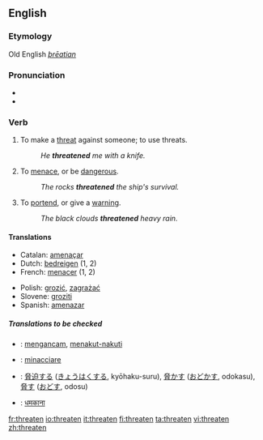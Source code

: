 ==English==

===Etymology===
Old English ''[[þrēatian]]''

===Pronunciation===
*{{IPA|/ˈθret.ən/}}
*{{audio|en-us-threaten.ogg|Audio (US)}}


===Verb===
{{en-verb}}

# To make a [[threat]] against someone; to use threats.
#: ''He '''threatened''' me with a knife.''
# To [[menace]], or be [[dangerous]].
#: ''The rocks '''threatened''' the ship's survival.''
# To [[portend]], or give a [[warning]].
#: ''The black clouds '''threatened''' heavy rain.''

====Translations====
{{top}}
*Catalan: [[amenaçar]]
*Dutch: [[bedreigen]] (1, 2)
*French: [[menacer]] (1, 2)
{{mid}}
*Polish: [[grozić]], [[zagrażać]]
*Slovene: [[groziti]]
*Spanish: [[amenazar]]
{{bottom}}

=====Translations to be checked=====
{{checktrans}}
*{{ttbc|Indonesian}}: [[ancam|mengancam]], [[takut|menakut-nakuti]]
*{{ttbc|Italian}}: [[minacciare]]
*{{ttbc|Japanese}}: [[脅迫]]する ([[きょうはく]]する, kyōhaku-suru), [[脅かす]] ([[おどかす]], odokasu), [[脅す]] ([[おどす]], odosu)
*{{ttbc|Hindi}}: [[धमकाना]]


[[fr:threaten]]
[[io:threaten]]
[[it:threaten]]
[[fi:threaten]]
[[ta:threaten]]
[[vi:threaten]]
[[zh:threaten]]